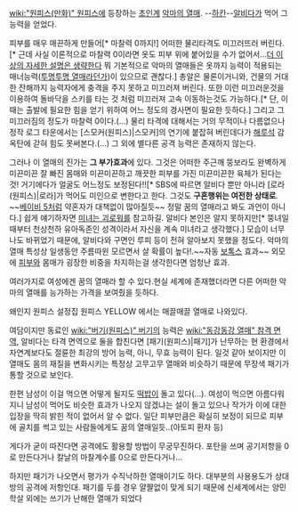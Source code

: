 [[wiki:"원피스(만화)" 원피스]]에 등장하는 [[초인계]] [[악마의 열매]]. --[[하칸]]--[[알비다]]가 먹어 그 능력을 얻었다.

피부를 매우 매끈하게 만들어[* 마찰력 0까지!] 어떠한 물리타격도 미끄러뜨러 버린다.[* 근데 사실 이론적으로 마찰력 0이라면 옷도 피부 위에 붙어있을 수가 없어서...[[더 이상의 자세한 설명은 생략한다]] 뭐 기본적으로 악마의 열매들은 옷까지 능력이 적용되는 매너능력([[투명투명 열매]]라던가)이 있으므로 괜찮다.] 총알은 물론이거니와, 건물의 거대한 잔해까지 능력자에게 충격을 주지 못하고 미끄러져 버린다. 또한 이런 미끄러운것을 이용하여 돌바닥을 스키를 타는 것 처럼 미끄러져 고속 이동하는것도 가능하다.[* 단, 이때는 출발에 필요한 힘을 얻기 위하여 어느 정도의 경사면이 필요한 듯하다.] 그리고 그 미끄러짐의 정도가 마찰력 0이다.(…) 물리 타격에 대해서는 거의 무적이나 다름없으나 정작 로그 타운에서는 [스모커(원피스)|스모커]의 연기에 붙잡혀 버린데다가 [[해루석]] 감옥탄에 갇혀 힘도 못써본다.(…) 그 외에 별다른 공격 능력은 존재하지 않는다.

그러나 이 열매의 진가는 '''그 부가효과'''에 있다. 그것은 어떠한 주근깨 뚱보라도 완벽하게 미끈미끈 잘 빠진 몸매와 미끈미끈하고 깨끗한 피부를 가진 미끈미끈한 육체가 된다는 것! 거기에다가 얼굴도 어느정도 보정된다!![* SBS에 따르면 알비다 뿐만 아니라 [로라(원피스)|로라]가 먹어도 미인으로 변한다고 한다. 그것도 '''구혼행위는 여전한 상태로'''. ~~[[베이비 5]]처럼 약혼자가 대책없이 많아질듯~~  정말 꿈의 열매라고 봐도 과언이 아니다.] 쉽게 얘기하자면 [[미녀는 괴로워]]를 참고하길. 알비다 본인은 알지 못하지만[* 뚱녀일 때부터 천상천하 유아독존인 성격이라서 자신을 계속 미녀라고 생각했다.] 모습이 너무나도 바뀌었기 때문에, 알비다와 구면인 루피 등이 전혀 알아보지 못했을 정도다. 악마의 열매 특성상 일생동안 주름따윈 모르면서 살 확률이 높다!.~~자동 [[보톡스]] 효과~~ 외모에 [[피부]]와 몸매가 굉장한 비중을 차지하는걸 생각한다면 엄청난 효과. 

여러가지로 여성에겐 꿈의 열매라 할 수 있다.현실 세계에 존재했더라면 다른 어떠한 악마의 열매를 능가하는 가격을 보여줬을 듯하다. 

왜인지 원피스 설정집 원피스 YELLOW 에서는 매끌매끌 열매로 나와있다.

여담이지만 동료인 [[wiki:"버기(원피스)" 버기]]의 능력은 [[wiki:"동강동강 열매" 참격 면역]], 알비다는 타격 면역으로 둘을 합친다면 [패기(원피스)|패기]가 난무하는 현 환경에서 자연계보다도 절륜한 최강의 방어 능력, 아니, 무효 능력이 된다. 일것 같아 보이지만 이 열매도 몸의 재질을 변화시키는 특정상 고무고무 열매와 비슷하기 때문에 무장색 패기가 통할 것으로 보인다.


한편 남성이 이걸 먹으면 어떻게 될지도 [[떡밥]]이 돌고 있다(...). 여성이 먹으면 아름다워지니 남성이 먹어도 비슷한 효과가 나오지 않겠냐는 설이 돌고 있으나 작가가 이에 대한 입장을 딱히 밝힌 적이 없어서 알 수 없다. 일단 피부만큼은 확실히 보정이 되므로 피부에 골치를 썩고 있는 사람들에게도 꿈의 열매일듯..(아토피 환자 등) 

게다가 굳이 따진다면 공격에도 활용할 방법이 무궁무진하다. 포탄을 쓰며 공기저항을 0로 만든다거나 칼날의 마찰계수를 0으로 만든다거나... 

하지만 패기가 나오면서 평가가 수직낙하한 열매이기도 하다. 대부분의 사용용도가 상대방의 공격에 저항인대. 패기를 두를 경우 얄쨜없이 맞게 되기 때문에 신세계에서는 양민학살 외에는 쓰기가 난해한 열매가 되었다
